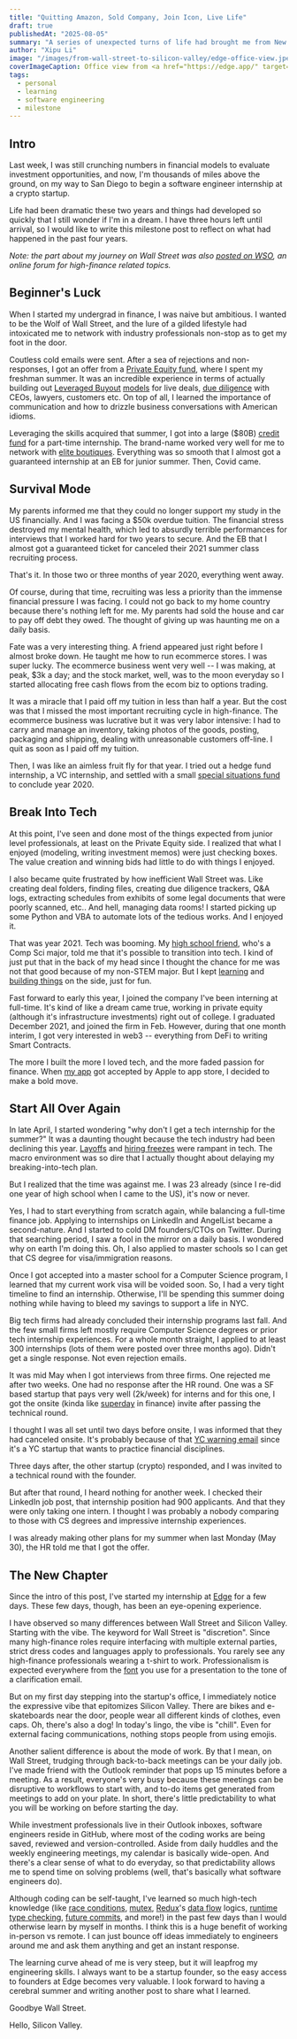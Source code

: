 ```yaml
---
title: "Quitting Amazon, Sold Company, Join Icon, Live Life"
draft: true
publishedAt: "2025-08-05"
summary: "A series of unexpected turns of life had brought me from New York back to the West Coast to pursue a career in Software Engineering."
author: "Xipu Li"
image: "/images/from-wall-street-to-silicon-valley/edge-office-view.jpeg"
coverImageCaption: Office view from <a href="https://edge.app/" target="_blank" rel="noopener noreferrer">Edge</a> in San Diego. Huge contrast to the forest of skyscrapers I was used to when working in Manhattan.
tags:
  - personal
  - learning
  - software engineering
  - milestone
---
```


## Intro
Last week, I was still crunching numbers in financial models to evaluate investment opportunities, and now, I'm thousands of miles above the ground, on my way to San Diego to begin a software engineer internship at a crypto startup.

Life had been dramatic these two years and things had developed so quickly that I still wonder if I'm in a dream. I have three hours left until arrival, so I would like to write this milestone post to reflect on what had happened in the past four years.

*Note: the part about my journey on Wall Street was also [posted on WSO](https://www.wallstreetoasis.com/forum/job-search/break-into-wall-st-to-break-into-tech), an online forum for high-finance related topics.*

## Beginner's Luck
When I started my undergrad in finance, I was naive but ambitious. I wanted to be the Wolf of Wall Street, and the lure of a gilded lifestyle had intoxicated me to network with industry professionals non-stop as to get my foot in the door.

Coutless cold emails were sent. After a sea of rejections and non-responses, I got an offer from a [Private Equity fund](https://pouschinecook.com/), where I spent my freshman summer. It was an incredible experience in terms of actually building out [Leveraged Buyout](https://www.investopedia.com/terms/l/leveragedbuyout.asp) [models](https://multipleexpansion.com/2018/04/23/easy-lbo/) for live deals, [due diligence](https://www.investopedia.com/terms/d/duediligence.asp) with CEOs, lawyers, customers etc. On top of all, I learned the importance of communication and how to drizzle business conversations with American idioms.

Leveraging the skills acquired that summer, I got into a large ($80B) [credit fund](https://www.hpspartners.com/en/home/) for a part-time internship. The brand-name worked very well for me to network with [elite boutiques](https://mergersandinquisitions.com/elite-boutique-investment-banks/). Everything was so smooth that I almost got a guaranteed internship at an EB for junior summer. Then, Covid came.

## Survival Mode
My parents informed me that they could no longer support my study in the US financially. And I was facing a $50k overdue tuition. The financial stress destroyed my mental health, which led to absurdly terrible performances for interviews that I worked hard for two years to secure. And the EB that I almost got a guaranteed ticket for canceled their 2021 summer class recruiting process.

That's it. In those two or three months of year 2020, everything went away.

Of course, during that time, recruiting was less a priority than the immense financial pressure I was facing. I could not go back to my home country because there's nothing left for me. My parents had sold the house and car to pay off debt they owed. The thought of giving up was haunting me on a daily basis.

Fate was a very interesting thing. A friend appeared just right before I almost broke down. He taught me how to run ecommerce stores. I was super lucky. The ecommerce business went very well -- I was making, at peak, $3k a day; and the stock market, well, was to the moon everyday so I started allocating free cash flows from the ecom biz to options trading.

It was a miracle that I paid off my tuition in less than half a year. But the cost was that I missed the most important recruiting cycle in high-finance. The ecommerce business was lucrative but it was very labor intensive: I had to carry and manage an inventory, taking photos of the goods, posting, packaging and shipping, dealing with unreasonable customers off-line. I quit as soon as I paid off my tuition.

Then, I was like an aimless fruit fly for that year. I tried out a hedge fund internship, a VC internship, and settled with a small [special situations fund](https://www.c2.energy/) to conclude year 2020.


## Break Into Tech
At this point, I've seen and done most of the things expected from junior level professionals, at least on the Private Equity side. I realized that what I enjoyed (modeling, writing investment memos) were just checking boxes. The value creation and winning bids had little to do with things I enjoyed. 

I also became quite frustrated by how inefficient Wall Street was. Like creating deal folders, finding files, creating due diligence trackers, Q&A logs, extracting schedules from exhibits of some legal documents that were poorly scanned, etc.. And hell, managing data rooms! I started picking up some Python and VBA to automate lots of the tedious works. And I enjoyed it.

That was year 2021. Tech was booming. My [high school friend](https://shumingxu.com/about), who's a Comp Sci major, told me that it's possible to transition into tech. I kind of just put that in the back of my head since I thought the chance for me was not that good because of my non-STEM major. But I kept [learning](https://www.xipu.li/posts/new-things-2021) and [building things](https://github.com/GoodluckH?tab=repositories) on the side, just for fun.

Fast forward to early this year, I joined the company I've been interning at full-time. It's kind of like a dream came true, working in private equity (although it's infrastructure investments) right out of college. I graduated December 2021, and joined the firm in Feb. However, during that one month interim, I got very interested in web3 -- everything from DeFi to writing Smart Contracts. 

The more I built the more I loved tech, and the more faded passion for finance. When [my app](https://apps.apple.com/us/app/apple-store/id1594982631) got accepted by Apple to app store, I decided to make a bold move.

## Start All Over Again
In late April, I started wondering "why don't I get a tech internship for the summer?" It was a daunting thought because the tech industry had been declining this year. [Layoffs](https://news.crunchbase.com/startups/tech-layoffs-2022/) and [hiring freezes](https://news.yahoo.com/tesla-apple-microsoft-peloton-all-of-tech-companies-hitting-the-brakes-on-hiring-202428628.html) were rampant in tech. The macro environment was so dire that I actually thought about delaying my breaking-into-tech plan. 

But I realized that the time was against me. I was 23 already (since I re-did one year of high school when I came to the US), it's now or never. 

Yes, I had to start everything from scratch again, while balancing a full-time finance job. Applying to internships on LinkedIn and AngelList became a second-nature. And I started to cold DM founders/CTOs on Twitter. During that searching period, I saw a fool in the mirror on a daily basis. I wondered why on earth I'm doing this. Oh, I also applied to master schools so I can get that CS degree for visa/immigration reasons.

Once I got accepted into a master school for a Computer Science program, I learned that my current work visa will be voided soon. So, I had a very tight timeline to find an internship. Otherwise, I'll be spending this summer doing nothing while having to bleed my savings to support a life in NYC. 

Big tech firms had already concluded their internship programs last fall. And the few small firms left mostly require Computer Science degrees or prior tech internship experiences. For a whole month straight, I applied to at least 300 internships (lots of them were posted over three months ago).  Didn't get a single response. Not even rejection emails.

It was mid May when I got interviews from three firms. One rejected me after two weeks. One had no response after the HR round. One was a SF based startup that pays very well (2k/week) for interns and for this one, I got the onsite (kinda like [superday](https://www.wallstreetprep.com/knowledge/superday/) in finance) invite after passing the technical round.

I thought I was all set until two days before onsite, I was informed that they had canceled onsite. It's probably because of that [YC warning email](https://techcrunch.com/2022/05/19/yc-advises-founders-to-plan-for-the-worst/) since it's a YC startup that wants to practice financial disciplines.

Three days after, the other startup (crypto) responded, and I was invited to a technical round with the founder.

But after that round, I heard nothing for another week. I checked their LinkedIn job post, that internship position had 900 applicants. And that they were only taking one intern. I thought I was probably a nobody comparing to those with CS degrees and impressive internship experiences.

I was already making other plans for my summer when last Monday (May 30), the HR told me that I got the offer. 


## The New Chapter

Since the intro of this post, I've started my internship at [Edge](https://edge.app/) for a few days. These few days, though, has been an eye-opening experience.

I have observed so many differences between Wall Street and Silicon Valley. Starting with the vibe. The keyword for Wall Street is "discretion". Since many high-finance roles require interfacing with multiple external parties, strict dress codes and languages apply to professionals. You rarely see any high-finance professionals wearing a t-shirt to work. Professionalism is expected everywhere from the [font](https://www.wallstreetoasis.com/forum/off-topic/what-is-the-default-font-at-your-firm) you use for a presentation to the tone of a clarification email.

But on my first day stepping into the startup's office, I immediately notice the expressive vibe that epitomizes Silicon Valley. There are bikes and e-skateboards near the door, people wear all different kinds of clothes, even caps. Oh, there's also a dog! In today's lingo, the vibe is "chill". Even for external facing communications, nothing stops people from using emojis.

Another salient difference is about the mode of work. By that I mean, on Wall Street, trudging through back-to-back meetings can be your daily job. I've made friend with the Outlook reminder that pops up 15 minutes before a meeting. As a result, everyone's very busy because these meetings can be disruptive to workflows to start with, and to-do items get generated from meetings to add on your plate. In short, there's little predictability to what you will be working on before starting the day.

While investment professionals live in their Outlook inboxes, software engineers reside in GitHub, where most of the coding works are being saved, reviewed and version-controlled. Aside from daily huddles and the weekly engineering meetings, my calendar is basically wide-open. And there's a clear sense of what to do everyday, so that predictability allows me to spend time on solving problems (well, that's basically what software engineers do).

Although coding can be self-taught, I've learned so much high-tech knowledge (like [race conditions](https://en.wikipedia.org/wiki/Race_condition), [mutex](https://en.wikipedia.org/wiki/Mutual_exclusion), [Redux](https://redux.js.org/)'s [data flow](https://redux.js.org/tutorials/fundamentals/part-2-concepts-data-flow) logics, [runtime type checking](https://www.npmjs.com/package/cleaners), [future commits](https://github.com/EdgeApp/edge-conventions/blob/master/git/future-commit.md), and more!) in the past few days than I would otherwise learn by myself in months. I think this is a huge benefit of working in-person vs remote. I can just bounce off ideas immediately to engineers around me and ask them anything and get an instant response.

The learning curve ahead of me is very steep, but it will leapfrog my engineering skills. I always want to be a startup founder, so the easy access to founders at Edge becomes very valuable. I look forward to having a cerebral summer and writing another post to share what I learned.

Goodbye Wall Street. 

Hello, Silicon Valley.